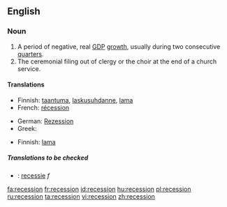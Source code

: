 ==English==
{{wikipedia}}
=== Noun ===
{{en-noun}}
# A period of negative, real [[GDP]] [[growth]], usually during two consecutive  [[quarter]]s.
# The ceremonial filing out of clergy or the choir at the end of a church service.

==== Translations ====
{{trans-top|A period of negative, real GDP growth, usually during two consecutive quarters}}
*Finnish: [[taantuma]], [[laskusuhdanne]], [[lama]]
*French:  [[récession]] {{f}}
{{trans-mid}}
*German: [[Rezession]] {{f}}
*Greek: {{t|el|ύφεση|f|tr=ýfesi}}
{{trans-bottom}}

{{trans-top|The ceremonial filing out of clergy or the choir at the end of a church service}}
*Finnish: [[lama]]
{{trans-mid}}
{{trans-bottom}}

=====Translations to be checked=====
{{checktrans}}
{{top}}
*{{ttbc|Dutch}}: [[recessie]] ''f''
{{mid}}
{{bottom}}

[[fa:recession]]
[[fr:recession]]
[[id:recession]]
[[hu:recession]]
[[pl:recession]]
[[ru:recession]]
[[ta:recession]]
[[vi:recession]]
[[zh:recession]]